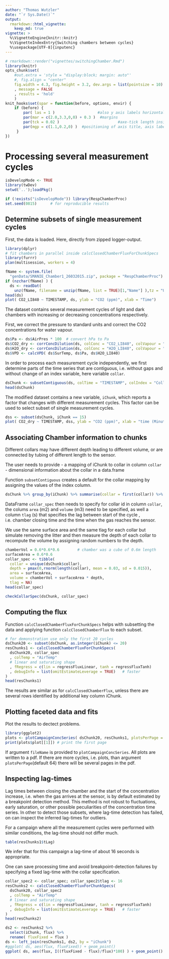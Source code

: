 ```yaml
---
author: "Thomas Wutzler"
date: "`r Sys.Date()`"
output: 
  rmarkdown::html_vignette:
    keep_md: true
vignette: >
  %\VignetteEngine{knitr::knitr}
  %\VignetteIndexEntry{Switching chambers between cycles}
  %\usepackage[UTF-8]{inputenc}
---
```


```r
# rmarkdown::render("vignettes/switchingChamber.Rmd")
library(knitr)
opts_chunk$set(
    #out.extra = 'style = "display:block; margin: auto"'
    #, fig.align = "center"
    fig.width = 4.3, fig.height = 3.2, dev.args = list(pointsize = 10)
    , message = FALSE
    , results = 'hold'
    )
knit_hooks$set(spar = function(before, options, envir) {
    if (before) {
        par( las = 1 )                   #also y axis labels horizontal
        par(mar = c(2.0,3.3,0,0) + 0.3 )  #margins
        par(tck = 0.02 )                          #axe-tick length inside plots             
        par(mgp = c(1.1,0.2,0) )  #positioning of axis title, axis labels, axis
     }
})
```


Processing several measurement cycles
=====================================

```r
isDevelopMode <- TRUE
library(twDev)
setwd('..');loadPkg()
```
```r
if (!exists("isDevelopMode")) library(RespChamberProc)
set.seed(0815)      # for reproducible results
```

Determine subsets of single measurement cycles
----------------------------------------------

First, the data is loaded. Here, directly from zipped logger-output.
```r
library(dplyr)
# fit chambers in parallel inside calcClosedChamberFluxForChunkSpecs
library(furrr)
plan(multisession, workers = 4) 

fName <- system.file(
  "genData/SMANIE_Chamber1_26032015.zip", package = "RespChamberProc")
if (nzchar(fName) ) { 
  ds <- readDat(
    unz(fName, filename = unzip(fName, list = TRUE)[1,"Name"] ),tz = "UTC") }
head(ds)
plot( CO2_LI840 ~ TIMESTAMP, ds, ylab = "CO2 (ppm)", xlab = "Time")
```

The dataset contains several measurement cycles of light and dark chambers 
with increasing or decreasing concentrations respectively.

First, we correct the pressure to standard units and correct the CO2
concentrations for water vapour.
```r
ds$Pa <- ds$AirPres * 100  # convert hPa to Pa
ds$CO2_dry <- corrConcDilution(ds, colConc = "CO2_LI840", colVapour = "H2O_LI840")
ds$H2O_dry <- corrConcDilution(ds, colConc = "H2O_LI840", colVapour = "H2O_LI840")
ds$VPD <- calcVPD( ds$SurTemp, ds$Pa, ds$H2O_LI840)
```

In order to process each measurement cycle independently, we first determine 
parts of the time series that are contiguous, i.e. without gaps and without 
change of an index variable, here variable `collar`.

```r
dsChunk <- subsetContiguous(ds, colTime = "TIMESTAMP", colIndex = "Collar") 
head(dsChunk)
```

The modified dataset contains a new variable, `iChunk`, which reports a factor that
changes with different measurement cycles.
This factor can be used to select subset of single measurement cycles. 
```r
dss <- subset(dsChunk, iChunk == 15)
plot( CO2_dry ~ TIMESTAMP, dss, ylab = "CO2 (ppm)", xlab = "time (Minute:Second)")
```
Associating Chamber information to chunks
-----------------------------------------
Different collars may have different depth leading to different volume, or are
connected by tubing of different length to the sensor.

The user needs to provide 
- a mapping of iChunk to collar in column `collar`
- dimensional information about the collar in a data.frame

Function `subsetContiguous` creates a default for the collar mapping
by assigning the values of the index column.

```r
dsChunk %>% group_by(iChunk) %>% summarise(collar = first(collar)) %>%  head()
```

DataFrame `collar_spec` then needs to specify for collar id in column `collar`, 
the colums `area` (m2) and `volume` (m3) need to be specified,
as well a column `tlag` (s) that specifies the lag between start of the cycle
, i.e. chamber closing time and the time when the gas reaches the sensor.

We use the same surface area and the same tlag for each collar but simulate 
removing the litter and then measure the depth of each collar 
to recompute the volume by assigning random numbers to the depth.


```r
chamberVol = 0.6*0.6*0.6		# chamber was a cube of 0.6m length
surfaceArea = 0.6*0.6
collar_spec <- tibble(
  collar = unique(dsChunk$collar), 
  depth = pmax(0,rnorm(length(collar), mean = 0.03, sd = 0.015)),
  area = surfaceArea,
  volume = chamberVol + surfaceArea * depth,
  tlag = NA)
head(collar_spec)
```

```r
checkCollarSpec(dsChunk, collar_spec)
```


Computing the flux
------------------

Function `calcClosedChamberFluxForChunkSpecs` helps with subsetting the data 
and applying function `calcClosedChamberFlux` to each subset.

```r
# for demonstration use only the first 20 cycles
dsChunk20 <- subset(dsChunk, as.integer(iChunk) <= 20) 
resChunks1 <- calcClosedChamberFluxForChunkSpecs(
  dsChunk20, collar_spec
  , colTemp = "AirTemp"
  # linear and saturating shape
  , fRegress = c(lin = regressFluxLinear, tanh = regressFluxTanh)	
  , debugInfo = list(omitEstimateLeverage = TRUE)	# faster
)
head(resChunks1)
```

The results are similar as for `calcClosedChamberFlux`, unless there are 
several rows identified by additional key column iChunk.

## Plotting faceted data and fits
Plot the results to dectect problems. 
```r
library(ggplot2)
plots <- plotCampaignConcSeries( dsChunk20, resChunks1, plotsPerPage = 64L)  
print(plots$plot[[1]]) # print the first page
```

If argument `fileName` is provided to `plotCampaignConcSeries`. All plots are
written to a pdf. If there are more cycles, i.e. plots, than argument 
`plotsPerPage`(default 64) there will be several pages in the pdf.

## Inspecting lag-times

Lag times between closing the chamber and the start of the concentration
increase, i.e. when the gas arrives at the sensor, is by default estimated by a
breakpoint detection method. This method is not robust to fluctuations, early
saturation, or other possible peculiarities of the concentration time series. In
other to detect those subsets, where lag-time detection has failed, on can
inspect the inferred lag-times for outliers.

For a campaign where all the measurement cycles were performed with similar
conditions, the lag-time should not differ much.

```r
table(resChunks1$tLag)
```

We infer that for this campaign a lag-time of about 16 seconds is appropriate.

One can save processing time and avoid breakpoint-detection failures by specifying
a fixed lag-time with the collar specification.
```r
collar_spec2 <- collar_spec; collar_spec2$tlag <- 16
resChunks2 <- calcClosedChamberFluxForChunkSpecs(
  dsChunk20, collar_spec2
  , colTemp = "AirTemp"
  # linear and saturating shape
  , fRegress = c(lin = regressFluxLinear, tanh = regressFluxTanh)	
  , debugInfo = list(omitEstimateLeverage = TRUE)	# faster
)
head(resChunks2)
```
```r
ds2 <- resChunks2 %>% 
  select(iChunk, flux) %>% 
  rename( fluxFixed = flux )
ds <- left_join(resChunks1, ds2, by = "iChunk")
#ggplot( ds, aes(flux, fluxFixed)) + geom_point()
ggplot( ds, aes(flux, I((fluxFixed - flux)/flux)*100) ) + geom_point()
```



